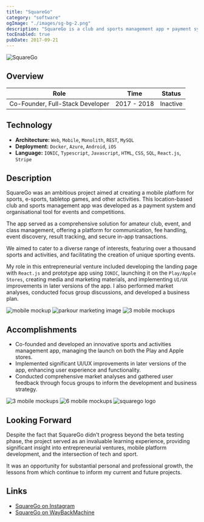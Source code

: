```yaml
---
title: "SquareGo"
category: "software"
ogImage: "./images/sg-bg-2.png"
description: "SquareGo is a club and sports management app + payment system"
tocEnabled: true
pubDate: 2017-09-21
---
```



![SquareGo](./images/squarego-banner-3.png)

## Overview

| Role                             | Time        | Status   |
| -------------------------------- | ----------- | -------- |
| Co-Founder, Full-Stack Developer | 2017 - 2018 | Inactive |

## Technology

- **Architecture:** `Web`, `Mobile`, `Monolith`, `REST`, `MySQL`
- **Deployment:** `Docker`, `Azure`, `Android`, `iOS`
- **Language:** `IONIC`, `Typescript`, `Javascript`, `HTML`, `CSS`, `SQL`, `React.js`, `Stripe`

## Description

SquareGo was an ambitious project aimed at creating a mobile platform for sports, e-sports, tabletop games, and other activities. This location-based club and sports management app was developed as a payment system and organisational tool for events and competitions.

The app served as a comprehensive solution for amateur club, event, and class management, offering a platform for communication, fee handling, event discovery, result tracking, and secure in-app transactions.

We aimed to cater to a diverse range of interests, featuring over a thousand sports and activities, and facilitating the creation of unique sporting events.

My role in this entrepreneurial venture included developing the landing page with `React.js` and prototype app using `IONIC`, launching it on the `Play/Apple Stores`, creating media and marketing materials, and implementing `UI/UX` improvements in later versions of the app. I also performed market analyses, conducted focus group discussions, and developed a business plan.

<div class="columns-2 gap-8">
  <img class="w-100 rounded-2 mb-6" src={app1.src} alt="mobile mockup" />
  <img
    class="w-100 rounded-2"
    src={marketing.src}
    alt="parkour marketing image"
  />
  <img class="w-100 rounded-2" src={app2.src} alt="3 mobile mockups" />
</div>

## Accomplishments

- Co-founded and developed an innovative sports and activities management app, managing the launch on both the Play and Apple stores.
- Implemented significant UI/UX improvements in later versions of the app, enhancing user experience and functionality.
- Conducted comprehensive market analyses and gathered user feedback through focus groups to inform the development and business strategy.

<div class="mt-8 columns-3 gap-8">
  <img class="w-100 rounded-2 mt-4" src={app3.src} alt="3 mobile mockups" />
  <img class="w-100 rounded-2" src={app4.src} alt="6 mobile mockups" />
  <img class="w-100 rounded-2" src={logo.src} alt="squarego logo" />
</div>

## Looking Forward

Despite the fact that SquareGo didn't progress beyond the beta testing phase, the project served as an invaluable learning experience, providing significant insight into entrepreneurial ventures, mobile platform development, and the intersection of tech and sport.

It was an opportunity for substantial personal and professional growth, the lessons from which continue to inform my current and future projects.

## Links

- [SquareGo on Instagram](https://www.instagram.com/squaregoapp/)
- [SquareGo on WayBackMachine](https://web.archive.org/web/20180117182438/http://squarego.net/)
